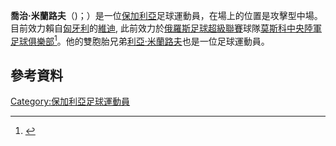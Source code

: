 '''喬治·米蘭路夫'''（{{lang-bg|Георги Миланов}})；{{bd|1992年|2月19日}}）是一位[[保加利亞|保加利亞]]足球運動員，在場上的位置是攻擊型中場。目前效力賴自[[匈牙利|匈牙利]]的[[MOL維迪足球會|維迪]], 此前效力於[[俄羅斯足球超級聯賽|俄羅斯足球超級聯賽]]球隊[[莫斯科中央陸軍足球俱樂部|莫斯科中央陸軍足球俱樂部]]<ref name="soccerway">{{cite web|publisher=Soccerway.com|title=Georgi Milanov Facts|url=http://www.soccerway.com/players/georgi-milanov/87956/|accessdate=|archive-date=2020-06-18|archive-url=https://web.archive.org/web/20200618150327/https://www.soccerway.com/players/georgi-milanov/87956/|dead-url=no}}</ref>。他的雙胞胎兄弟[[利亞·米蘭路夫|利亞·米蘭路夫]]也是一位足球運動員。
==參考資料==
{{Reflist}}

{{DEFAULTSORT: Milanov, Georgi}}
[[Category:保加利亞足球運動員|Category:保加利亞足球運動員]]